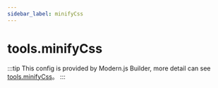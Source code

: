 ```yaml
---
sidebar_label: minifyCss
---
```


# tools.minifyCss

:::tip
This config is provided by Modern.js Builder, more detail can see [tools.minifyCss](https://modernjs.dev/builder/en/api/config-tools.html#toolsminifycss)。
:::


<Main />
